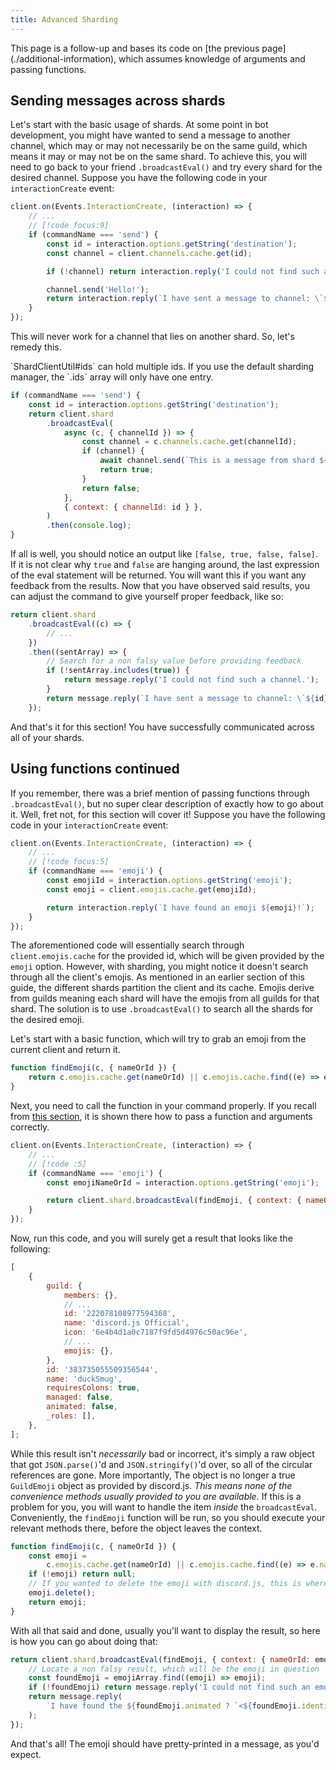 ```yaml
---
title: Advanced Sharding
---
```


<Callout type="warn">
	This page is a follow-up and bases its code on [the previous page](./additional-information), which assumes knowledge
	of arguments and passing functions.
</Callout>

## Sending messages across shards

Let's start with the basic usage of shards. At some point in bot development, you might have wanted to send a message to another channel, which may or may not necessarily be on the same guild, which means it may or may not be on the same shard. To achieve this, you will need to go back to your friend `.broadcastEval()` and try every shard for the desired channel. Suppose you have the following code in your `interactionCreate` event:

```js title="bot.js"
client.on(Events.InteractionCreate, (interaction) => {
	// ...
	// [!code focus:9]
	if (commandName === 'send') {
		const id = interaction.options.getString('destination');
		const channel = client.channels.cache.get(id);

		if (!channel) return interaction.reply('I could not find such a channel.');

		channel.send('Hello!');
		return interaction.reply(`I have sent a message to channel: \`${id}\`!`);
	}
});
```

This will never work for a channel that lies on another shard. So, let's remedy this.

<Callout>
	`ShardClientUtil#ids` can hold multiple ids. If you use the default sharding manager, the `.ids` array will only have
	one entry.
</Callout>

```js title="bot.js"
if (commandName === 'send') {
	const id = interaction.options.getString('destination');
	return client.shard
		.broadcastEval(
			async (c, { channelId }) => {
				const channel = c.channels.cache.get(channelId);
				if (channel) {
					await channel.send(`This is a message from shard ${c.shard.ids.join(',')}!`);
					return true;
				}
				return false;
			},
			{ context: { channelId: id } },
		)
		.then(console.log);
}
```

If all is well, you should notice an output like `[false, true, false, false]`. If it is not clear why `true` and `false` are hanging around, the last expression of the eval statement will be returned. You will want this if you want any feedback from the results. Now that you have observed said results, you can adjust the command to give yourself proper feedback, like so:

```js title="bot.js"
return client.shard
	.broadcastEval((c) => {
		// ...
	})
	.then((sentArray) => {
		// Search for a non falsy value before providing feedback
		if (!sentArray.includes(true)) {
			return message.reply('I could not find such a channel.');
		}
		return message.reply(`I have sent a message to channel: \`${id}\`!`);
	});
```

And that's it for this section! You have successfully communicated across all of your shards.

## Using functions continued

If you remember, there was a brief mention of passing functions through `.broadcastEval()`, but no super clear description of exactly how to go about it. Well, fret not, for this section will cover it! Suppose you have the following code in your `interactionCreate` event:

```js title="bot.js"
client.on(Events.InteractionCreate, (interaction) => {
	// ...
	// [!code focus:5]
	if (commandName === 'emoji') {
		const emojiId = interaction.options.getString('emoji');
		const emoji = client.emojis.cache.get(emojiId);

		return interaction.reply(`I have found an emoji ${emoji}!`);
	}
});
```

The aforementioned code will essentially search through `client.emojis.cache` for the provided id, which will be given provided by the `emoji` option. However, with sharding, you might notice it doesn't search through all the client's emojis. As mentioned in an earlier section of this guide, the different shards partition the client and its cache. Emojis derive from guilds meaning each shard will have the emojis from all guilds for that shard. The solution is to use `.broadcastEval()` to search all the shards for the desired emoji.

Let's start with a basic function, which will try to grab an emoji from the current client and return it.

```js
function findEmoji(c, { nameOrId }) {
	return c.emojis.cache.get(nameOrId) || c.emojis.cache.find((e) => e.name.toLowerCase() === nameOrId.toLowerCase());
}
```

Next, you need to call the function in your command properly. If you recall from [this section](./additional-information#eval-arguments), it is shown there how to pass a function and arguments correctly.

```js {4-7}
client.on(Events.InteractionCreate, (interaction) => {
	// ...
	// [!code :5]
	if (commandName === 'emoji') {
		const emojiNameOrId = interaction.options.getString('emoji');

		return client.shard.broadcastEval(findEmoji, { context: { nameOrId: emojiNameOrId } }).then(console.log);
	}
});
```

Now, run this code, and you will surely get a result that looks like the following:

```js
[
	{
		guild: {
			members: {},
			// ...
			id: '222078108977594368',
			name: 'discord.js Official',
			icon: '6e4b4d1a0c7187f9fd5d4976c50ac96e',
			// ...
			emojis: {},
		},
		id: '383735055509356544',
		name: 'duckSmug',
		requiresColons: true,
		managed: false,
		animated: false,
		_roles: [],
	},
];
```

While this result isn't _necessarily_ bad or incorrect, it's simply a raw object that got `JSON.parse()`'d and `JSON.stringify()`'d over, so all of the circular references are gone. More importantly, The object is no longer a true `GuildEmoji` object as provided by discord.js. _This means none of the convenience methods usually provided to you are available._ If this is a problem for you, you will want to handle the item _inside_ the `broadcastEval`. Conveniently, the `findEmoji` function will be run, so you should execute your relevant methods there, before the object leaves the context.

```js {2-3,5-6}
function findEmoji(c, { nameOrId }) {
	const emoji =
		c.emojis.cache.get(nameOrId) || c.emojis.cache.find((e) => e.name.toLowerCase() === nameOrId.toLowerCase());
	if (!emoji) return null;
	// If you wanted to delete the emoji with discord.js, this is where you would do it. Otherwise, don't include this code.
	emoji.delete();
	return emoji;
}
```

With all that said and done, usually you'll want to display the result, so here is how you can go about doing that:

```js {2-7}
return client.shard.broadcastEval(findEmoji, { context: { nameOrId: emojiNameOrId } }).then((emojiArray) => {
	// Locate a non falsy result, which will be the emoji in question
	const foundEmoji = emojiArray.find((emoji) => emoji);
	if (!foundEmoji) return message.reply('I could not find such an emoji.');
	return message.reply(
		`I have found the ${foundEmoji.animated ? `<${foundEmoji.identifier}>` : `<:${foundEmoji.identifier}> emoji!`}!`,
	);
});
```

And that's all! The emoji should have pretty-printed in a message, as you'd expect.
